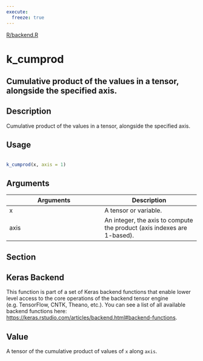 ```yaml
---
execute:
  freeze: true
---
```


[R/backend.R](https://github.com/rstudio/keras//blob/main/R/backend.R#L721) 

# k_cumprod

## Cumulative product of the values in a tensor, alongside the specified axis.

## Description
 Cumulative product of the values in a tensor, alongside the specified axis. 


## Usage
```r
 
k_cumprod(x, axis = 1) 
```

## Arguments
|Arguments|Description|
|---|---|
| x | A tensor or variable. |
| axis | An integer, the axis to compute the product (axis indexes are 1-based). |


## Section

## Keras Backend

   This function is part of a set of Keras backend functions that enable lower level access to the core operations of the backend tensor engine (e.g. TensorFlow, CNTK, Theano, etc.).  You can see a list of all available backend functions here: [https://keras.rstudio.com/articles/backend.html#backend-functions](https://keras.rstudio.com/articles/backend.html#backend-functions). 

## Value
 A tensor of the cumulative product of values of `x` along `axis`. 




